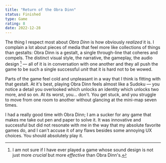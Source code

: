 ```yaml
---
title: "Return of the Obra Dinn"
status: Finished
type: Game
rating: 8
date: 2022-12-28
---
```


The thing I respect most about _Obra Dinn_ is how obviously _realized_ it is. I complain a lot
about pieces of media that feel more like collections of things than gestalts: Obra Dinn is a gestalt,
a single through-line that coheres and compels. The distinct visual style, the narrative, the gameplay,
the audio design [^1] — all of it is in conversation with one another and they all push the game to be
such a single successful _unit_ that it is hard not to be wowed.

Parts of the game feel cold and unpleasant in a way that I think is fitting with that gestalt. At it's best,
playing Obra Dinn feels almost like a Sudoku — you notice a detail you overlooked which unlocks an identity which
unlocks two more, and so on. At its worst, you... don't. You get stuck, and you struggle to move from one room to another
without glancing at the mini-map seven times.

I had a really good time with Obra Dinn; I am a sucker for any game that makes me take out pen and paper to solve it.
It was innovative and successful but did not resonate with me in the way that my absolute favorite games do, and I can't accuse
it of any flaws besides some annoying UX choices. You should absolutely play it.

[^1]: I am not sure if I have ever played a game whose sound design is not just more _crucial_ but more _effective_ than Obra Dinn's.
